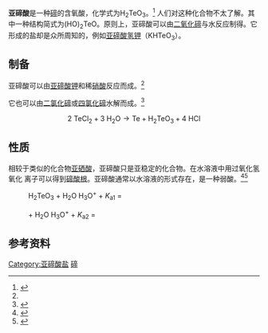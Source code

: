 {{chembox
| Watchedfields = changed
| verifiedrevid = 401620674
|   Name = 亚碲酸
|   ImageFile = Tellurous Acid.png
<!-- | ImageSize = 200px -->
|   ImageName = 
|   IUPACName = Tellurous acid
|   OtherNames = Tellurium dioxide hydrate, tellurium(IV) oxide hydrate
| Section1 = {{Chembox Identifiers
| ChEBI_Ref = {{ebicite|correct|EBI}}
| ChEBI = 30465
| SMILES = O=[Te](O)O
| ChemSpiderID_Ref = {{chemspidercite|correct|chemspider}}
| ChemSpiderID = 23310
| PubChem = 24936
| InChI = 1/H2O3Te/c1-4(2)3/h(H2,1,2,3)
| InChIKey = SITVSCPRJNYAGV-UHFFFAOYAI
| StdInChI_Ref = {{stdinchicite|correct|chemspider}}
| StdInChI = 1S/H2O3Te/c1-4(2)3/h(H2,1,2,3)
| StdInChIKey_Ref = {{stdinchicite|correct|chemspider}}
| StdInChIKey = SITVSCPRJNYAGV-UHFFFAOYSA-N
| CASNo_Ref = {{cascite|changed|??}}
| CASNo = 10049-23-7
| UNII_Ref = {{fdacite|changed|FDA}}
| UNII = IVA6SGP6QM
  }}
| Section2 = {{Chembox Properties
|   Formula = H<sub>2</sub>TeO<sub>3</sub>
|   MolarMass = 177.616
|   Appearance = 白色固体<ref name="brauer">[[Georg_Brauer|Georg Brauer]] (Hrsg.), unter Mitarbeit von [[Marianne_Baudler|Marianne Baudler]] u. a.: ''Handbuch der Präparativen Anorganischen Chemie.'' 3., umgearbeitete Auflage. Band I, Ferdinand Enke, Stuttgart 1975, ISBN 3-432-02328-6, S. 437.</ref>
|   Density = 3.05 g/cm<sup>3</sup><ref name="Dale L. Perry">{{Literatur | Autor  = Dale L. Perry | Titel = Handbook of Inorganic Compounds, Second Edition | Verlag = CRC Press | ISBN = 143981462-7 | Jahr = 2011 | Online = {{Google Buch | BuchID = SFD30BvPBhoC | Seite = 415 }} | Seiten = 415 }}</ref>
|   Solubility = 微溶<ref name="brauer" />
|   MeltingPt = 
|   BoilingPt = 分解
|   pKa1 = 2.48
| pKa2=7.70 <ref name="InorgChem" />
|   pKb = 
|   Viscosity = 
  }}
| Section3 = {{Chembox Structure
|   MolShape = [[三角锥形分子构型|三角锥]]形
|   Coordination = 
|   CrystalStruct = 未知
|   Dipole =
  }}
| Section7 = {{Chembox Hazards
|   ExternalMSDS =
|   MainHazards = 
|   FlashPt = 
|   RPhrases = 
|   SPhrases = 
  }}
| Section8 = {{Chembox Related
|   OtherAnions = [[亚硒酸|亚硒酸]]<br>[[亚硫酸|亚硫酸]]
|   OtherCations = [[亚碲酸钠|亚碲酸钠]]
|   OtherCpds = [[碲酸|碲酸]] <br> [[硒酸|硒酸]] <br> [[硫酸|硫酸]]
  }}
}}

'''亚碲酸'''是一种[[碲|碲]]的含氧酸，化学式为H<sub>2</sub>TeO<sub>3</sub>。<ref>{{Greenwood&Earnshaw2nd}}</ref> 人们对这种化合物不太了解。其中一种结构简式为(HO)<sub>2</sub>TeO。原则上，亚碲酸可以由[[二氧化碲|二氧化碲]]与水反应制得。它形成的盐却是众所周知的，例如[[亚碲酸氢钾|亚碲酸氢钾]]（KHTeO<sub>3</sub>）。

== 制备 ==
亚碲酸可以由[[亚碲酸钾|亚碲酸钾]]和稀[[硝酸|硝酸]]反应而成。<ref name="brauer" />

它也可以由[[二氯化碲|二氯化碲]]或[[四氯化碲|四氯化碲]]水解而成。<ref name="Richard C. Ropp">{{Literatur | Autor  = Richard C. Ropp | Titel = Encyclopedia of the Alkaline Earth Compounds | Verlag = Newnes | ISBN = 044459553-8 | Jahr = 2012 | Online = {{Google Buch | BuchID = yZ786vEild0C | Seite = 185 }} | Seiten = 185 }}</ref>
:<math>\mathrm{2 \ TeCl_2 + 3 \ H_2O \longrightarrow Te + H_2TeO_3 + 4 \ HCl}</math>

==性质==
相较于类似的化合物[[亚硒酸|亚硒酸]]，亚碲酸只是亚稳定的化合物。在水溶液中用过氧化氢氧化 {{chem|TeO|3|2-}} 离子可以得到[[碲酸根|碲酸根]]。亚碲酸通常以水溶液的形式存在，是一种弱酸。<ref name="InorgChem">{{cite book
| title = Inorganic Chemistry | url = https://archive.org/details/inorganicchemist00hous_159 |edition=3rd
| chapter = Chapter 16: The group 16 elements
| author1 = Catherine E. Housecroft
| author2 = Alan G. Sharpe
| publisher = Pearson
| year = 2008
| isbn = 978-0-13-175553-6
| page = [https://archive.org/details/inorganicchemist00hous_159/page/524 524]
}}</ref><ref>{{Cite web |url=http://www.austincc.edu/chemlab/weakacid |title=存档副本 |access-date=2021-06-02 |archive-date=2019-04-03 |archive-url=https://web.archive.org/web/20190403160446/http://www.austincc.edu/chemlab/weakacid }}</ref>

:H<sub>2</sub>TeO<sub>3</sub> + H<sub>2</sub>O {{eqm}} H<sub>3</sub>O<sup>+</sup> + {{chem|HTeO|3|-}}{{pad|3em}}''K''<sub>a1</sub> = {{val|2e-3}}
:{{chem|HTeO|3|-}} + H<sub>2</sub>O {{eqm}} H<sub>3</sub>O<sup>+</sup> + {{chem|TeO|3|2-}}{{pad|3em}}''K''<sub>a2</sub> = {{val|1e-8}}

== 参考资料 ==
{{reflist}}

{{氢化合物}}
{{碲化合物}}

[[Category:亚碲酸盐|Category:亚碲酸盐]]
[[Category:无机酸|碲]]


{{inorganic-compound-stub}}